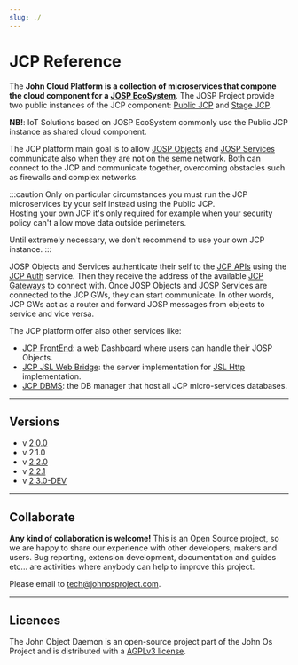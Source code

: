 ```yaml
---
slug: ./
---
```

# JCP Reference


<ReferenceIntro
  logo_path="/img/icons/JCP_Icon_250.png">

The **John Cloud Platform is a collection of microservices that compone the cloud component for a [JOSP EcoSystem](/what/josp/ecosystem)**.
The JOSP Project provide two public instances of the JCP component: [Public JCP](public_jcp#prod) and [Stage JCP](public_jcp#stage).

**NB!**: IoT Solutions based on JOSP EcoSystem commonly use the Public JCP instance as shared cloud component.

</ReferenceIntro>

<ReferenceInfo
  proj_name="JCP"
  refs_dir="josp/jcp"
  ver_stable="2.2.1"
  ver_dev="2.3.0-DEV"
  repo_name="com.robypomper.josp"
  />

The JCP platform main goal is to allow [JOSP Objects](/what/josp/object) and [JOSP Services](/what/josp/service) communicate also when they are not on the seme network.
Both can connect to the JCP and communicate together, overcoming obstacles such as firewalls and complex networks.

:::caution
Only on particular circumstances you must run the JCP microservices by your self instead using the Public JCP.<br/>
Hosting your own JCP it's only required for example when your security policy can't allow move data outside perimeters.

Until extremely necessary, we don't recommend to use your own JCP instance.
:::

JOSP Objects and Services authenticate their self to the [JCP APIs](microservices/apis/) using the [JCP Auth](microservices/auth/) service. Then they receive the address of the available [JCP Gateways](microservices/gws/) to connect with. Once JOSP Objects and JOSP Services are connected to the JCP GWs, they can start communicate.
In other words, JCP GWs act as a router and forward JOSP messages from objects to service and vice versa.

The JCP platform offer also other services like:
* [JCP FrontEnd](microservices/fe/): a web Dashboard where users can handle their JOSP Objects.
* [JCP JSL Web Bridge](microservices/jslwb/): the server implementation for [JSL Http](/references/josp/jsl/langs/http/) implementation.
* [JCP DBMS](microservices/dbms/): the DB manager that host all JCP micro-services databases.

----

## Versions

* v [2.0.0](https://bitbucket.org/johnosproject_shared/com.robypomper.josp/src/2.0.0/)
* v 2.1.0
* v [2.2.0](https://bitbucket.org/johnosproject_shared/com.robypomper.josp/src/2.2.0/)
* v [2.2.1](https://bitbucket.org/johnosproject_shared/com.robypomper.josp/src/2.2.1/)
* v [2.3.0-DEV](https://bitbucket.org/johnosproject_shared/com.robypomper.josp/src/develop/)

---

## Collaborate

**Any kind of collaboration is welcome!** This is an Open Source project, so we are happy to share our experience with other developers, makers and users. Bug reporting, extension development, documentation and guides etc... are activities where anybody can help to improve this project.

Please email to [tech@johnosproject.com](mailto:tech@johnosproject.com).

----

## Licences

The John Object Daemon is an open-source project part of the John Os Project and is distributed with a [AGPLv3 license](https://bitbucket.org/johnosproject_shared/com.robypomper.josp/src/master/LICENSES/John%20Cloud%20Platform).
